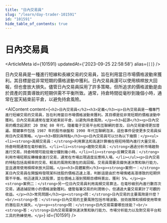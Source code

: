 ```yaml
---
title: "日內交易員"
slug: "/learn/day-trader-101591"
id: "101591"
hide_table_of_contents: true
---
```



# 日內交易員

<ArticleMeta id={101591} updatedAt={'2023-09-25 22:58:58'} alias={`[]`} />
<div className='border-solid border-b border-t-0 my-4 border-[var(--ifm-color-gray-300)]' />

日內交易員是一種進行短線和長線交易的交易員，旨在利用當日市場價格波動來獲利。其目標是從非常短期的價格波動中獲利。日內交易員還可以使用槓桿放大回報，但也會放大損失。儘管日內交易員採用了許多策略，但所追求的價格波動是由於資產的買賣導致的短期供需不平衡所致。通常，持倉時間從毫秒到幾個小時，通常在當天結束前平倉，以避免持倉風險。

<AIContent content={`<h2>日內交易員</h2><h3>定義</h3><p>日內交易員是一種專門進行短線交易的交易員，旨在利用當日市場價格波動來獲利。其目標是從非常短期的價格波動中獲利。日內交易員通常在當天結束前平倉，以避免持倉風險。</p><h3>起源</h3><p>日內交易的概念起源於 20 世紀 80 年代，隨着電子交易平台和互聯網的普及，日內交易變得更加普遍。關鍵事件包括 1987 年的股市崩盤和 1990 年代互聯網泡沫，這些事件促使更多交易員採用日內交易策略。</p><h3>類別與特點</h3><p>日內交易員可以分為以下幾類：</p><ul><li><strong>高頻交易員：</strong>利用算法和高速計算機在極短時間內進行大量交易，持倉時間通常在毫秒級別。</li><li><strong>趨勢交易員：</strong>通過分析市場趨勢進行交易，持倉時間可能從幾分鐘到幾小時。</li><li><strong>反轉交易員：</strong>利用市場短期反轉機會進行交易，通常在市場出現過度反應時入場。</li></ul><p>日內交易的特點包括高頻率的交易、較高的風險和潛在的高回報。交易員需要具備快速決策和執行能力，並且通常使用槓桿來放大回報。</p><h3>具體案例</h3><p><strong>案例一：</strong>某日內交易員在開盤時發現某科技股的價格迅速上漲，判斷這是由於市場情緒高漲導致的短期供需不平衡。他迅速買入該股票，並在價格上漲到預期目標時賣出，獲利 5%。</p><p><strong>案例二：</strong>另一位日內交易員利用高頻交易算法，在毫秒級別內進行數百次交易，通過捕捉微小的價格波動獲利。儘管每筆交易的利潤微小，但通過大量交易累計了可觀的收益。</p><h3>常見問題</h3><p><strong>問：</strong>日內交易的主要風險是什麼？<br/><strong>答：</strong>日內交易的主要風險包括市場波動、技術故障和槓桿使用帶來的潛在巨大損失。</p><p><strong>問：</strong>日內交易需要哪些技能？<br/><strong>答：</strong>日內交易需要快速決策和執行能力、市場分析能力以及對交易平台和工具的熟練使用。</p>`} id={101591} />

